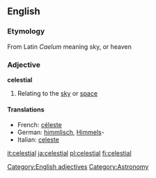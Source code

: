 ==English==

===Etymology===
From Latin ''Caelum'' meaning sky, or heaven
===Adjective===
'''celestial'''
#{{notcomparable}} Relating to the [[sky]] or [[space]]

====Translations====
{{top}}
*French: [[céleste]]
*German: [[himmlisch]], [[Himmel]]s-
*Italian: [[celeste]]
{{mid}}
{{bottom}}

[[Category:English adjectives]]
[[Category:Astronomy]]
[[it:celestial]]
[[ja:celestial]]
[[pl:celestial]]
[[fi:celestial]]